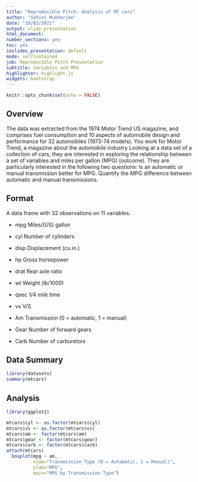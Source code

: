 ```yaml
---
title: "Reproducible Pitch: Analysis of MT cars"
author: "Sohini Mukherjee"
date: "18/02/2021"
output: slidy_presentation
html_document:
number_sections: yes
toc: yes
ioslides_presentation: default
mode: selfcontained
job: Reproducible Pitch Presentation
subtitle: Variables and MPG
highlighter: highlight.js
widgets: bootstrap
---
```


```r
knitr::opts_chunk$set(echo = FALSE)
```

## Overview

The data was extracted from the 1974 Motor Trend US magazine, and comprises fuel consumption and 10 aspects of automobile design and performance for 32 automobiles (1973-74 models). You work for Motor Trend, a magazine about the automobile industry Looking at a data set of a collection of cars, they are interested in exploring the relationship between a set of variables and miles per gallon (MPG) (outcome). They are particularly interested in the following two questions: Is an automatic or manual transmission better for MPG. Quantify the MPG difference between automatic and manual transmissions.

## Format

A data frame with 32 observations on 11 variables.

- mpg Miles/(US) gallon

-	cyl	Number of cylinders

-	disp	Displacement (cu.in.)

-	hp	Gross horsepower

- drat	Rear axle ratio

- wt	Weight (lb/1000)

- qsec	1/4 mile time

- vs	V/S

- Am	Transmission (0 = automatic, 1 = manual)

- Gear	Number of forward gears

- Carb	Number of carburetors

## Data Summary

```r
library(datasets)
summary(mtcars)
```
## Analysis

```r
library(ggplot2)

mtcars$cyl <- as.factor(mtcars$cyl)
mtcars$vs <- as.factor(mtcars$vs)
mtcars$am <- factor(mtcars$am)
mtcars$gear <- factor(mtcars$gear)
mtcars$carb <- factor(mtcars$carb)
attach(mtcars)
  boxplot(mpg ~ am, 
          xlab="Transmission Type (0 = Automatic, 1 = Manual)", 
          ylab="MPG",
          main="MPG by Transmission Type")

```
